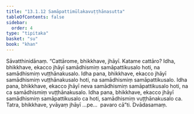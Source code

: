 ```yaml
---
title: "13.1.12 Samāpattimūlakavuṭṭhānasutta"
tableOfContents: false
sidebar:
  order: 4
type: "tipitaka"
basket: "su"
book: "khan"
---
```



<DynamicBreadcrumb />

<Division number="673" book="khan">

<Paragraph number="1303" book="khan">
Sāvatthinidānaṃ. “Cattārome, bhikkhave, jhāyī. Katame cattāro? Idha, bhikkhave, ekacco jhāyī samādhismiṃ samāpattikusalo hoti, na samādhismiṃ vuṭṭhānakusalo. Idha pana, bhikkhave, ekacco jhāyī samādhismiṃ vuṭṭhānakusalo hoti, na samādhismiṃ samāpattikusalo. Idha pana, bhikkhave, ekacco jhāyī neva samādhismiṃ samāpattikusalo hoti, na ca samādhismiṃ vuṭṭhānakusalo. Idha pana, bhikkhave, ekacco jhāyī samādhismiṃ samāpattikusalo ca hoti, samādhismiṃ vuṭṭhānakusalo ca. Tatra, bhikkhave, yvāyaṃ jhāyī …pe…  pavaro cā”ti.

</Paragraph>
</Division>

<Paragraph number="1304" type="center" book="khan">
Dvādasamaṃ.
</Paragraph>